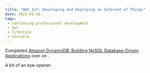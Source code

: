 ```yaml
---
title: "AWS IoT: Developing and Deploying an Internet of Things"
date: 2021-03-16
tags:
 - continuing professional development
 - aws
 - lifestyle
 - coursera
---
```




Completed [Amazon DynamoDB: Building NoSQL Database-Driven Applications](https://coursera.org/share/556862945d610246cb0326a25c9a0fb5)
over on <Coursera/>.

A bit of an eye-opener.
